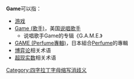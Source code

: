 {{selfref|关于维基百科中的遊戲維基規則，请见[[Wikipedia:GAME|Wikipedia:GAME]]}}
'''Game'''可以指：

* [[游戏|游戏]]
* [[Game_(歌手)|Game (歌手)]]，美国[[说唱歌手|说唱歌手]]
** 说唱歌手Game的专辑《G.A.M.E.》
* [[GAME_(Perfume專輯)|GAME (Perfume專輯)]]，日本組合[[Perfume_(日本音乐团体)|Perfume]]的專輯
* [[博弈论|博弈论]]相关术语
* [[超现实数|超现实数]]相关术语

{{disambig}}

[[Category:四字拉丁字母缩写消歧义|Category:四字拉丁字母缩写消歧义]]
